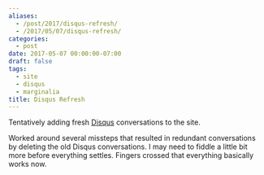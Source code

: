 ```yaml
---
aliases:
  - /post/2017/disqus-refresh/
  - /2017/05/07/disqus-refresh/
categories:
  - post
date: 2017-05-07 00:00:00-07:00
draft: false
tags:
  - site
  - disqus
  - marginalia
title: Disqus Refresh
---
```


[Disqus]: https://disqus.com/

Tentatively adding fresh [Disqus][] conversations to the site.

Worked around several missteps that resulted in redundant conversations by deleting the old Disqus conversations.
I may need to fiddle a little bit more before everything settles.
Fingers crossed that everything basically works now.
